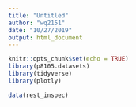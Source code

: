 ```yaml
---
title: "Untitled"
author: "wq2151"
date: "10/27/2019"
output: html_document
---
```


```r
knitr::opts_chunk$set(echo = TRUE)
library(p8105.datasets)
library(tidyverse)
library(plotly)
```

```r
data(rest_inspec)
```


